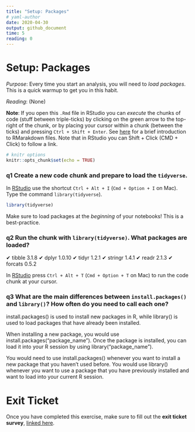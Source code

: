 ```yaml
---
title: "Setup: Packages"
# yaml-author
date: 2020-04-30
output: github_document
time: 5
reading: 0
---
```


# Setup: Packages

*Purpose*: Every time you start an analysis, you will need to *load packages*.
This is a quick warmup to get you in this habit.

*Reading*: (None)

**Note**: If you open this `.Rmd` file in RStudio you can *execute* the chunks of code (stuff between triple-ticks) by clicking on the green arrow to the top-right of the chunk, or by placing your cursor within a chunk (between the ticks) and pressing `Ctrl + Shift + Enter`. See [here](https://rmarkdown.rstudio.com/authoring_quick_tour.html) for a brief introduction to RMarakdown files. Note that in RStudio you can Shift + Click (CMD + Click) to follow a link.

```r
# knitr options
knitr::opts_chunk$set(echo = TRUE)
```

### __q1__ Create a new code chunk and prepare to load the `tidyverse`.

In [RStudio](https://bookdown.org/yihui/rmarkdown/r-code.html) use the shortcut
`Ctrl + Alt + I` (`Cmd + Option + I` on Mac). Type the command
`library(tidyverse`).

```r
library(tidyverse)
```



Make sure to load packages at the *beginning* of your notebooks! This is a
best-practice.

### __q2__ Run the chunk with `library(tidyverse)`. What packages are loaded?

✔ tibble  3.1.8      ✔ dplyr   1.0.10
✔ tidyr   1.2.1      ✔ stringr 1.4.1 
✔ readr   2.1.3      ✔ forcats 0.5.2

In
[RStudio](https://support.rstudio.com/hc/en-us/articles/200711853-Keyboard-Shortcuts)
press `Ctrl + Alt + T` (`Cmd + Option + T` on Mac) to run the code chunk at your
cursor.


### __q3__ What are the main differences between `install.packages()` and `library()`? How often do you need to call each one?

install.packages() is used to install new packages in R, while library() is used to load packages that have already been installed.

When installing a new package, you would use install.packages("package_name"). Once the package is installed, you can load it into your R session by using library("package_name").

You would need to use install.packages() whenever you want to install a new package that you haven't used before. You would use library() whenever you want to use a package that you have previously installed and want to load into your current R session.


<!-- include-exit-ticket -->
# Exit Ticket
<!-- -------------------------------------------------- -->

Once you have completed this exercise, make sure to fill out the **exit ticket survey**, [linked here](https://docs.google.com/forms/d/e/1FAIpQLSeuq2LFIwWcm05e8-JU84A3irdEL7JkXhMq5Xtoalib36LFHw/viewform?usp=pp_url&entry.693978880=e-setup01-packages-assignment.Rmd).
